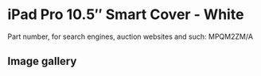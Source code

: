
# iPad Pro 10.5″ Smart Cover - White

Part number, for search engines, auction websites and such: MPQM2ZM/A

## Image gallery

<div style={{ width: "768px" }}>
  <GalleryComponent
    images={[
      {
        original: "/everysource/MPQM2.webp",
        thumbnail: "/everypreview/MPQM2.webp",
      },
      {
        original: "/everysource/MPQM2_AV1_GOLD.webp",
        thumbnail: "/everypreview/MPQM2_AV1_GOLD.webp",
      },
      {
        original: "/everysource/MPQM2_AV1_ROSEGOLD.webp",
        thumbnail: "/everypreview/MPQM2_AV1_ROSEGOLD.webp",
      },
      {
        original: "/everysource/MPQM2_AV1_SILVER.webp",
        thumbnail: "/everypreview/MPQM2_AV1_SILVER.webp",
      },
      {
        original: "/everysource/MPQM2_AV1_SPACE_GRAY.webp",
        thumbnail: "/everypreview/MPQM2_AV1_SPACE_GRAY.webp",
      },
      {
        original: "/everysource/MPQM2_AV2.webp",
        thumbnail: "/everypreview/MPQM2_AV2.webp",
      },
      {
        original: "/everysource/MPQM2_AV3.webp",
        thumbnail: "/everypreview/MPQM2_AV3.webp",
      }
    ]}
  />
</div>